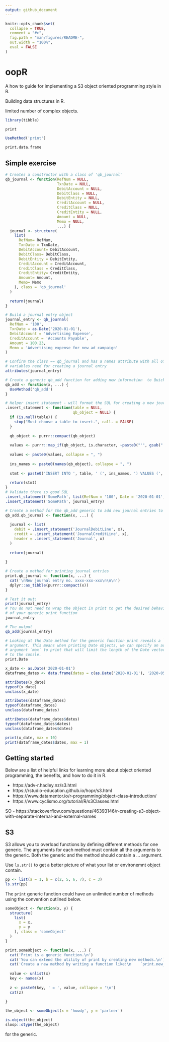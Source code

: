 ```yaml
---
output: github_document
---
```


<!-- README.md is generated from README.Rmd. Please edit that file -->

```r
knitr::opts_chunk$set(
  collapse = TRUE,
  comment = "#>",
  fig.path = "man/figures/README-",
  out.width = "100%", 
  eval = FALSE
)
```

# oopR

<!-- badges: start -->
<!-- badges: end -->

A how to guide for implementing a S3 object oriented programming style in R.

Building data structures in R. 

limited number of complex objects. 

```r

library(tibble)

print

UseMethod('print')

print.data.frame

```


## Simple exercise 

```r

# Creates a constructor with a class of 'qb_journal'
qb_journal <- function(RefNum = NULL, 
                       TxnDate = NULL, 
                       DebitAccount = NULL, 
                       DebitClass = NULL, 
                       DebitEntity = NULL,
                       CreditAccount = NULL, 
                       CreditClass = NULL, 
                       CreditEntity = NULL, 
                       Amount = NULL, 
                       Memo = NULL, 
                       ...) {
  journal <- structure(
    list(
      RefNum= RefNum,
      TxnDate = TxnDate,
      DebitAccount= DebitAccount,
      DebitClass= DebitClass,
      DebitEntity = DebitEntity,
      CreditAccount = CreditAccount,
      CreditClass = CreditClass,
      CreditEntity= CreditEntity,
      Amount= Amount,
      Memo= Memo
    ), class = 'qb_journal'
  )
  
  return(journal)
}

# Build a journal entry object 
journal_entry <- qb_journal(
  RefNum = '100',
  TxnDate = as.Date('2020-01-01'), 
  DebitAccount = 'Advertising Expense',
  CreditAccount = 'Accounts Payable',
  Amount = 100.23,
  Memo = 'Advertising expense for new ad campaign'
)

# Confirm the class == qb_journal and has a names attribute with all of the 
# variables need for creating a journal entry 
attributes(journal_entry)

# Create a generic qb_add function for adding new information  to QuickBooks
qb_add <- function(x, ...) {
  UseMethod('qb_add')
}

# Helper insert statement - will format the SQL for creating a new journal entry. 
.insert_statement <- function(table = NULL, 
                              qb_object = NULL) {
  if (is.null(table)) {
    stop("Must choose a table to insert.", call. = FALSE)
  }
  
  qb_object <- purrr::compact(qb_object)
  
  values <- purrr::map_if(qb_object, is.character, ~paste0("'", gsub("'", "''", .x), "'"))
  
  values <- paste0(values, collapse = ", ")
  
  ins_names <- paste0(names(qb_object), collapse = ", ")
  
  stmt <- paste0('INSERT INTO ', table, ' (', ins_names, ') VALUES (', values, ')')
  
  return(stmt)
}
# Validate there is good SQL 
.insert_statement('SomePath', list(RefNum = '100', Date = '2020-01-01', Amount = 100))
.insert_statement('SomePath', journal_entry)

# Create a method for the qb_add generic to add new journal entries to QuickBooks
qb_add.qb_journal <- function(x, ...) {
  
  journal <- list(
    debit = .insert_statement('JournalDebitLine', x),
    credit = .insert_statement('JournalCreditLine', x),
    header = .insert_statement('Journal', x)
  )
  
  return(journal) 
  
}

# Create a method for printing journal entries 
print.qb_journal <- function(x, ...) {
  cat('\nNew journal entry no. xxxx-xxx-xxx\n\n\n')
  dplyr::as_tibble(purrr::compact(x))
}

# Test it out: 
print(journal_entry)
# You do not need to wrap the object in print to get the desired behavior
# of your generic print function 
journal_entry

# The output 
qb_add(journal_entry)

```


```r
# Looking at the Date method for the generic function print reveals a `max` 
# argument. This means when printing Date objects, we can specify an additional 
# argument `max` to print that will limit the length of the Date vector printed 
# to the consle. 
print.Date

x_date <- as.Date('2020-01-01')
dataframe_dates <- data.frame(dates = c(as.Date('2020-01-01'), '2020-05-02', '2022-05-06'))

attributes(x_date)
typeof(x_date)
unclass(x_date)

attributes(dataframe_dates)
typeof(dataframe_dates)
unclass(dataframe_dates)

attributes(dataframe_dates$dates)
typeof(dataframe_dates$dates)
unclass(dataframe_dates$dates)

print(x_date, max = 10)
print(dataframe_dates$dates, max = 1)
```



## Getting started 

Below are a list of helpful links for learning more about object oriented programming, 
the benefits, and how to do it in R. 

- https://adv-r.hadley.nz/s3.html
- https://rstudio-education.github.io/hopr/s3.html
- https://www.datamentor.io/r-programming/object-class-introduction/
- https://www.cyclismo.org/tutorial/R/s3Classes.html

SO 
- https://stackoverflow.com/questions/46393146/r-creating-s3-object-with-separate-internal-and-external-names


## S3 

S3 allows you to overload functions by defining different methods for one generic. 
The arguments for each method must contain all the arguments to the generic. Both 
the generic and the method should contain a ... argument. 

Use `ls.str()` to get a better picture of what your list or environemnt object 
contain. 

```r
pp <- list(a = 1, b = c(2, 5, 6, 7), c = 3)
ls.str(pp)

```


The `print` generic function could have an unlimited number of methods using the
convention outlined below.


```r

someObject <- function(x, y) {
  structure(
    list(
      x = x, 
      y = y
    ), class = 'someObject'
  )
}

print.someObject <- function(x, ...) {
  cat('Print is a generic function.\n')
  cat('You can extend the utility of print by creating new methods.\n')
  cat('Create a new method by writing a function like:\n    `print.new_method`.\n\n')
  
  value <- unlist(x)
  key <- names(x) 
  
  z <- paste0(key, ' = ', value, collapse = '\n')
  cat(z)
  
}

the_object <- someObject(x = 'howdy', y = 'partner')

is.object(the_object)
sloop::otype(the_object)


```

for the generic. 

